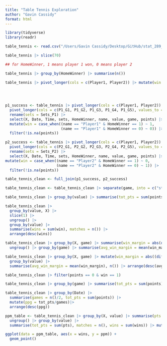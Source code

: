 ```yaml
---
title: "Table Tennis Exploration"
author: "Gavin Cassidy"
format: html
---
```


```r
library(tidyverse)
library(readr)
```

```r
table_tennis <- read.csv("/Users/Gavin Cassidy/Desktop/GitHub/stat_289_score2/gacass21/Table Tennis/Exploration/table_tennis.csv")
```

```r
table_tennis |> slice(70)

## for HomeWinner, 1 means player 1 won, 0 means player 2
```

```r
table_tennis |> group_by(HomeWinner) |> summarise(n())

table_tennis |> pivot_longer(cols = c(Player1, Player2)) |> mutate(win = case_when((name == "Player1" & HomeWinner == 1) ~ 1,
                                                                                   (name == "Player1" & HomeWinner == 0) ~ 0,
                                                                                   (name == "Player2" & HomeWinner == 1) ~ 0,
                                                                                   (name == "Player2" & HomeWinner == 0) ~ 1))
```


```r
p1_success <- table_tennis |> pivot_longer(cols = c(Player1, Player2)) |> filter(name == "Player1") |>
  pivot_longer(cols = c(P1_G1, P1_G2, P1_G3, P1_G4, P1_G5), values_to = "points", names_to = "game") |>
  rename(sets = Sets_P1) |>
  select(X, Date, Time, sets, HomeWinner, name, value, game, points) |> 
  mutate(win = case_when((name == "Player1" & HomeWinner == 1) ~ 1,
                         (name == "Player1" & HomeWinner == 0) ~ 0)) |>
  filter(!is.na(points))
```


```r
p2_success <- table_tennis |> pivot_longer(cols = c(Player1, Player2)) |> filter(name == "Player2") |>
  pivot_longer(cols = c(P2_G1, P2_G2, P2_G3, P2_G4, P2_G5), values_to = "points", names_to = "game") |>
  rename(sets = Sets_P2) |>
  select(X, Date, Time, sets, HomeWinner, name, value, game, points) |>
mutate(win = case_when((name == "Player2" & HomeWinner == 1) ~ 0,
                       (name == "Player2" & HomeWinner == 0) ~ 1)) |>
  filter(!is.na(points))
```


```r
table_tennis_clean <- full_join(p1_success, p2_success)

table_tennis_clean <- table_tennis_clean |> separate(game, into = c("stuff", "game"), sep = 4)

table_tennis_clean |> group_by(value) |> summarise(tot_pts = sum(points)) |> arrange(desc(tot_pts))
```


```r
table_tennis_clean |> 
  group_by(value, X) |> 
  slice(1) |> 
  ungroup() |> 
  group_by(value) |> 
  summarise(wins = sum(win), matches = n()) |> 
  arrange(desc(wins))
```


```r
table_tennis_clean |> group_by(X, game) |> summarise(win_margin = abs(diff(points))) |>
  ungroup() |> group_by(game) |> summarise(avg_win_margin = mean(win_margin), games = n())
```


```r
table_tennis_clean |> group_by(X, game) |> mutate(win_margin = abs((diff(points)))) |> ungroup() |>
  group_by(value) |>
  summarise(avg_win_margin = mean(win_margin), n()) |> arrange(desc(avg_win_margin))
```


```r
table_tennis_clean |> filter(points == 0 & win == 1)

table_tennis_clean |> group_by(game) |> summarise(tot_pts = sum(points))
```


```r
table_tennis_clean |> group_by(Date) |>
  summarise(games = n()/2, tot_pts = sum(points)) |> 
  mutate(ppg = tot_pts/games)|>
  arrange(desc(ppg))
```


```r
ppm_table <- table_tennis_clean |> group_by(X, value) |> summarise(pts = sum(points), wins = mean(win)) |>
  ungroup() |> group_by(value) |>
  summarise(tot_pts = sum(pts), matches = n(), wins = sum(wins)) |> mutate(ppm = tot_pts/matches, winrate = (wins/matches)*100) |> arrange(desc(winrate))
```


```r
ggplot(data = ppm_table, aes(x = wins, y = ppm)) +
  geom_point()
```

